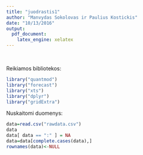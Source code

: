```yaml
---
title: "juodrastis1"
author: "Manvydas Sokolovas ir Paulius Kostickis"
date: "10/13/2016"
output: 
  pdf_document: 
    latex_engine: xelatex
---
```


<br>

Reikiamos bibliotekos:
```r
library("quantmod")
library("forecast")
library("xts")
library("dplyr")
library("gridExtra")
```

Nuskaitomi duomenys:
```r
data=read.csv("rawdata.csv")
data
data[ data == ":" ] = NA
data=data[complete.cases(data),]
rownames(data)<-NULL
```



